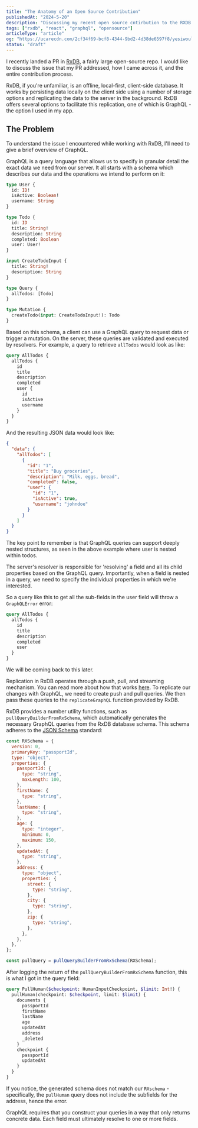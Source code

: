 ```yaml
---
title: "The Anatomy of an Open Source Contribution"
publishedAt: "2024-5-20"
description: "Discussing my recent open source cntirbution to the RXDB library"
tags: ["rxdb", "react", "graphql", "opensource"]
articleType: "article"
og: "https://ucarecdn.com/2cf34f69-bcf8-4344-9bd2-4d38de6597f8/yesiwouldusereduxin2024.png"
status: "draft"
---
```


I recently landed a PR in [RxDB](https://github.com/pubkey/rxdb), a fairly large open-source repo. I would like to discuss the issue that my PR addressed, how I came across it, and the entire contribution process.

RxDB, if you're unfamiliar, is an offline, local-first, client-side database. It works by persisting data locally on the client side using a number of storage options and replicating the data to the server in the background. RxDB offers several options to facilitate this replication, one of which is GraphQL - the option I used in my app.

## The Problem

To understand the issue I encountered while working with RxDB, I'll need to give a brief overview of GraphQL.

GraphQL is a query language that allows us to specify in granular detail the exact data we need from our server. It all starts with a schema which describes our data and the operations we intend to perform on it:

```graphql
type User {
  id: ID!
  isActive: Boolean!
  username: String
}

type Todo {
  id: ID
  title: String!
  description: String
  completed: Boolean
  user: User!
}

input CreateTodoInput {
  title: String!
  description: String
}

type Query {
  allTodos: [Todo]
}

type Mutation {
  createTodo(input: CreateTodoInput!): Todo
}
```

Based on this schema, a client can use a GraphQL query to request data or trigger a mutation. On the server, these queries are validated and executed by resolvers. For example, a query to retrieve `allTodos` would look as like:

```graphql
query AllTodos {
  allTodos {
    id
    title
    description
    completed
    user {
      id
      isActive
      username
    }
  }
}
```

And the resulting JSON data would look like:

```json
{
  "data": {
    "allTodos": [
      {
        "id": "1",
        "title": "Buy groceries",
        "description": "Milk, eggs, bread",
        "completed": false,
        "user": {
          "id": "1",
          "isActive": true,
          "username": "johndoe"
        }
      }
    ]
  }
}
```

The key point to remember is that GraphQL queries can support deeply nested structures, as seen in the above example where user is nested within todos.

The server's resolver is responsible for 'resolving' a field and all its child properties based on the GraphQL query. Importantly, when a field is nested in a query, we need to specify the individual properties in which we're interested.

So a query like this to get all the sub-fields in the user field will throw a `GraphQLError` error:

```graphql
query AllTodos {
  allTodos {
    id
    title
    description
    completed
    user
  }
}
```

We will be coming back to this later.

Replication in RxDB operates through a push, pull, and streaming mechanism. You can read more about how that works [here](https://rxdb.info/replication.html). To replicate our changes with GraphQL, we need to create push and pull queries. We then pass these queries to the `replicateGraphQL` function provided by RxDB.

RxDB provides a number utility functions, such as `pullQueryBuilderFromRxSchema`, which automatically generates the necessary GraphQL queries from the RxDB database schema. This schema adheres to the [JSON Schema](http://json-schema.org/) standard:

```javascript
const RXSchema = {
  version: 0,
  primaryKey: "passportId",
  type: "object",
  properties: {
    passportId: {
      type: "string",
      maxLength: 100,
    },
    firstName: {
      type: "string",
    },
    lastName: {
      type: "string",
    },
    age: {
      type: "integer",
      minimum: 0,
      maximum: 150,
    },
    updatedAt: {
      type: "string",
    },
    address: {
      type: "object",
      properties: {
        street: {
          type: "string",
        },
        city: {
          type: "string",
        },
        zip: {
          type: "string",
        },
      },
    },
  },
};

const pullQuery = pullQueryBuilderFromRxSchema(RXSchema);
```

After logging the return of the `pullQueryBuilderFromRxSchema` function, this is what I got in the query field:

```graphql
query PullHuman($checkpoint: HumanInputCheckpoint, $limit: Int!) {
  pullHuman(checkpoint: $checkpoint, limit: $limit) {
    documents {
      passportId
      firstName
      lastName
      age
      updatedAt
      address
      _deleted
    }
    checkpoint {
      passportId
      updatedAt
    }
  }
}
```

If you notice, the generated schema does not match our `RXschema` - specifically, the `pullHuman` query does not include the subfields for the address, hence the error.

GraphQL requires that you construct your queries in a way that only returns concrete data. Each field must ultimately resolve to one or more fields.

